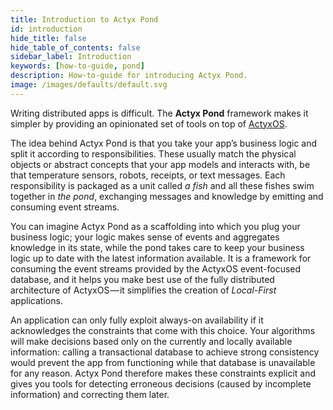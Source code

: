```yaml
---
title: Introduction to Actyx Pond
id: introduction
hide_title: false
hide_table_of_contents: false
sidebar_label: Introduction
keywords: [how-to-guide, pond]
description: How-to-guide for introducing Actyx Pond.
image: /images/defaults/default.svg
---
```


Writing distributed apps is difficult.
The **Actyx Pond** framework makes it simpler by providing an opinionated set of tools on top of [ActyxOS](../os/general/introduction).

The idea behind Actyx Pond is that you take your app’s business logic and split it according to responsibilities.
These usually match the physical objects or abstract concepts that your app models and interacts with, be that temperature sensors, robots, receipts, or text messages.
Each responsibility is packaged as a unit called _a fish_ and all these fishes swim together in _the pond_, exchanging messages and knowledge by emitting and consuming event streams.

You can imagine Actyx Pond as a scaffolding into which you plug your business logic; your logic makes sense of events and aggregates knowledge in its state, while the pond takes care to keep your business logic up to date with the latest information available.
It is a framework for consuming the event streams provided by the ActyxOS event-focused database, and it helps you make best use of the fully distributed architecture of ActyxOS — it simplifies the creation of _Local-First_ applications.

An application can only fully exploit always-on availability if it acknowledges the constraints that come with this choice.
Your algorithms will make decisions based only on the currently and locally available information: calling a transactional database to achieve strong consistency would prevent the app from functioning while that database is unavailable for any reason.
Actyx Pond therefore makes these constraints explicit and gives you tools for detecting erroneous decisions (caused by incomplete information) and correcting them later.
